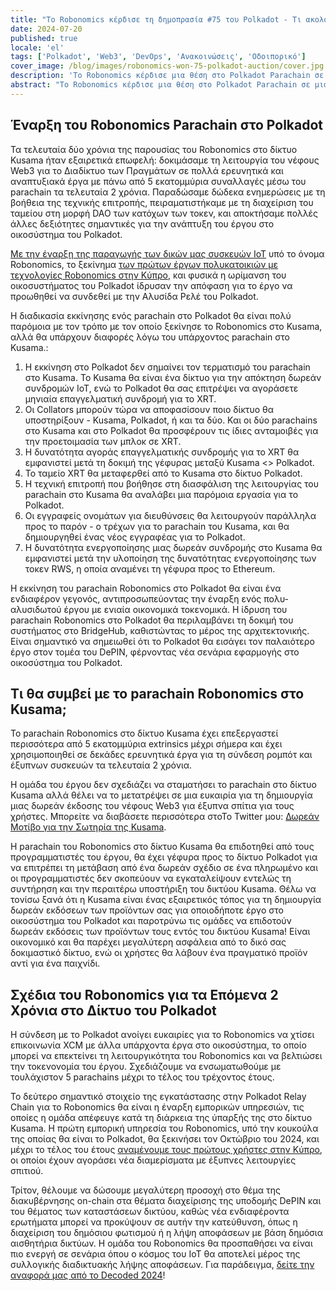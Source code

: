 ```yaml
---
title: "Το Robonomics κέρδισε τη δημοπρασία #75 του Polkadot - Τι ακολουθεί!"
date: 2024-07-20
published: true
locale: 'el'
tags: ['Polkadot', 'Web3', 'DevOps', 'Ανακοινώσεις', 'Οδοιπορικό']
cover_image: /blog/images/robonomics-won-75-polkadot-auction/cover.jpg
description: 'Το Robonomics κέρδισε μια θέση στο Polkadot Parachain σε μια δημοπρασία και θα συνδεθεί με το Polkadot Relay chain από τις 25 Σεπτεμβρίου 2024. Παρακάτω είναι τα σχέδια εκκίνησης, τι θα συμβεί με το parachain στο δίκτυο Kusama και τι σκοπεύουμε να επιτύχουμε κατά τη διάρκεια της μίσθωσης της θέσης για τα επόμενα 2 χρόνια.'
abstract: "Το Robonomics κέρδισε μια θέση στο Polkadot Parachain σε μια δημοπρασία και θα συνδεθεί με το Polkadot Relay chain από τις 25 Σεπτεμβρίου 2024. Παρακάτω είναι (1) τα σχέδια εκκίνησης, (2) τι θα συμβεί με το parachain στο δίκτυο Kusama και (3) τι σκοπεύουμε να επιτύχουμε κατά τη διάρκεια της μίσθωσης της θέσης για τα επόμενα 2 χρόνια."
---
```


## Έναρξη του Robonomics Parachain στο Polkadot

Τα τελευταία δύο χρόνια της παρουσίας του Robonomics στο δίκτυο Kusama ήταν εξαιρετικά επωφελή: δοκιμάσαμε τη λειτουργία του νέφους Web3 για το Διαδίκτυο των Πραγμάτων σε πολλά ερευνητικά και αναπτυξιακά έργα με πάνω από 5 εκατομμύρια συναλλαγές μέσω του parachain τα τελευταία 2 χρόνια. Παραδώσαμε δώδεκα ενημερώσεις με τη βοήθεια της τεχνικής επιτροπής, πειραματιστήκαμε με τη διαχείριση του ταμείου στη μορφή DAO των κατόχων των τοκεν, και αποκτήσαμε πολλές άλλες δεξιότητες σημαντικές για την ανάπτυξη του έργου στο οικοσύστημα του Polkadot.

[Με την έναρξη της παραγωγής των δικών μας συσκευών IoT](https://x.com/RobonomicsHW) υπό το όνομα Robonomics, το ξεκίνημα [των πρώτων έργων πολυκατοικιών με τεχνολογίες Robonomics στην Κύπρο](https://robonomics.network/blog/cyprus-residence-with-home-assistant/), και φυσικά η ωρίμανση του οικοσυστήματος του Polkadot ίδρυσαν την απόφαση για το έργο να προωθηθεί να συνδεθεί με την Αλυσίδα Ρελέ του Polkadot.

Η διαδικασία εκκίνησης ενός parachain στο Polkadot θα είναι πολύ παρόμοια με τον τρόπο με τον οποίο ξεκίνησε το Robonomics στο Kusama, αλλά θα υπάρχουν διαφορές λόγω του υπάρχοντος parachain στο Kusama.:

1. Η εκκίνηση στο Polkadot δεν σημαίνει τον τερματισμό του parachain στο Kusama. Το Kusama θα είναι ένα δίκτυο για την απόκτηση δωρεάν συνδρομών IoT, ενώ το Polkadot θα σας επιτρέψει να αγοράσετε μηνιαία επαγγελματική συνδρομή για το XRT.
2. Οι Collators μπορούν τώρα να αποφασίσουν ποιο δίκτυο θα υποστηρίξουν - Kusama, Polkadot, ή και τα δύο. Και οι δύο parachains στο Kusama και στο Polkadot θα προσφέρουν τις ίδιες ανταμοιβές για την προετοιμασία των μπλοκ σε XRT.
3. Η δυνατότητα αγοράς επαγγελματικής συνδρομής για το XRT θα εμφανιστεί μετά τη δοκιμή της γέφυρας μεταξύ Kusama \<\> Polkadot.
4. Το ταμείο XRT θα μεταφερθεί από το Kusama στο δίκτυο Polkadot.
5. Η τεχνική επιτροπή που βοήθησε στη διασφάλιση της λειτουργίας του parachain στο Kusama θα αναλάβει μια παρόμοια εργασία για το Polkadot.
6. Οι εγγραφείς ονομάτων για διευθύνσεις θα λειτουργούν παράλληλα προς το παρόν - ο τρέχων για το parachain του Kusama, και θα δημιουργηθεί ένας νέος εγγραφέας για το Polkadot.
7. Η δυνατότητα ενεργοποίησης μιας δωρεάν συνδρομής στο Kusama θα εμφανιστεί μετά την υλοποίηση της δυνατότητας ενεργοποίησης των τοκεν RWS, η οποία αναμένει τη γέφυρα προς το Ethereum.


<RbImage zoom src="/blog/images/robonomics-won-75-polkadot-auction/infographic-Robonomics-Subscription-in-Polkadot.jpg" alt="Γραφικές αναπαραστάσεις Συνδρομής Robonomics στο Polkadot" />

Η εκκίνηση του parachain Robonomics στο Polkadot θα είναι ένα ενδιαφέρον γεγονός, αντιπροσωπεύοντας την έναρξη ενός πολυ-αλυσιδωτού έργου με ενιαία οικονομικά τοκενομικά. Η ίδρυση του parachain Robonomics στο Polkadot θα περιλαμβάνει τη δοκιμή του συστήματος στο BridgeHub, καθιστώντας το μέρος της αρχιτεκτονικής. Είναι σημαντικό να σημειωθεί ότι το Polkadot θα εισάγει τον παλαιότερο έργο στον τομέα του DePIN, φέρνοντας νέα σενάρια εφαρμογής στο οικοσύστημα του Polkadot.

## Τι θα συμβεί με το parachain Robonomics στο Kusama;

Το parachain Robonomics στο δίκτυο Kusama έχει επεξεργαστεί περισσότερα από 5 εκατομμύρια extrinsics μέχρι σήμερα και έχει χρησιμοποιηθεί σε δεκάδες ερευνητικά έργα για τη σύνδεση ρομπότ και έξυπνων συσκευών τα τελευταία 2 χρόνια.

Η ομάδα του έργου δεν σχεδιάζει να σταματήσει το parachain στο δίκτυο Kusama αλλά θέλει να το μετατρέψει σε μια ευκαιρία για τη δημιουργία μιας δωρεάν έκδοσης του νέφους Web3 για έξυπνα σπίτια για τους χρήστες. Μπορείτε να διαβάσετε περισσότερα στοΤο Twitter μου: [Δωρεάν Μοτίβο για την Σωτηρία της Kusama](https://x.com/EnsRationis/status/1742535268492615983).

Η parachain του Robonomics στο δίκτυο Kusama θα επιδοτηθεί από τους προγραμματιστές του έργου, θα έχει γέφυρα προς το δίκτυο Polkadot για να επιτρέπει τη μετάβαση από ένα δωρεάν σχέδιο σε ένα πληρωμένο και οι προγραμματιστές δεν σκοπεύουν να εγκαταλείψουν εντελώς τη συντήρηση και την περαιτέρω υποστήριξη του δικτύου Kusama. Θέλω να τονίσω ξανά ότι η Kusama είναι ένας εξαιρετικός τόπος για τη δημιουργία δωρεάν εκδόσεων των προϊόντων σας για οποιοδήποτε έργο στο οικοσύστημα του Polkadot και παροτρύνω τις ομάδες να επιδοτούν δωρεάν εκδόσεις των προϊόντων τους εντός του δικτύου Kusama! Είναι οικονομικό και θα παρέχει μεγαλύτερη ασφάλεια από το δικό σας δοκιμαστικό δίκτυο, ενώ οι χρήστες θα λάβουν ένα πραγματικό προϊόν αντί για ένα παιχνίδι.

## Σχέδια του Robonomics για τα Επόμενα 2 Χρόνια στο Δίκτυο του Polkadot

Η σύνδεση με το Polkadot ανοίγει ευκαιρίες για το Robonomics να χτίσει επικοινωνία XCM με άλλα υπάρχοντα έργα στο οικοσύστημα, το οποίο μπορεί να επεκτείνει τη λειτουργικότητα του Robonomics και να βελτιώσει την τοκενονομία του έργου. Σχεδιάζουμε να ενσωματωθούμε με τουλάχιστον 5 parachains μέχρι το τέλος του τρέχοντος έτους.

Το δεύτερο σημαντικό στοιχείο της εγκατάστασης στην Polkadot Relay Chain για το Robonomics θα είναι η έναρξη εμπορικών υπηρεσιών, τις οποίες η ομάδα απέφευγε κατά τη διάρκεια της ύπαρξής της στο δίκτυο Kusama. Η πρώτη εμπορική υπηρεσία του Robonomics, υπό την κουκούλα της οποίας θα είναι το Polkadot, θα ξεκινήσει τον Οκτώβριο του 2024, και μέχρι το τέλος του έτους [αναμένουμε τους πρώτους χρήστες στην Κύπρο](https://robonomics.network/blog/cyprus-residence-with-home-assistant/), οι οποίοι έχουν αγοράσει νέα διαμερίσματα με έξυπνες λειτουργίες σπιτιού.

Τρίτον, θέλουμε να δώσουμε μεγαλύτερη προσοχή στο θέμα της διακυβέρνησης on-chain στα θέματα διαχείρισης της υποδομής DePIN και του θέματος των καταστάσεων δικτύου, καθώς νέα ενδιαφέροντα ερωτήματα μπορεί να προκύψουν σε αυτήν την κατεύθυνση, όπως η διαχείριση του δημόσιου φωτισμού ή η λήψη αποφάσεων με βάση δημόσια αισθητήρια δικτύων. Η ομάδα του Robonomics θα προσπαθήσει να είναι πιο ενεργή σε σενάρια όπου ο κόσμος του IoT θα αποτελεί μέρος της συλλογικής διαδικτυακής λήψης αποφάσεων. Για παράδειγμα, [δείτε την αναφορά μας από το Decoded 2024](https://robonomics.network/blog/beer-bar-decoded2024/)!

<RbImage alt="" src="/blog/images/robonomics-won-75-polkadot-auction/Robonomics-flies-into-Polkadot.gif"/>